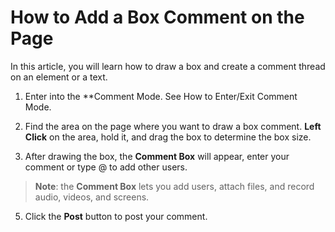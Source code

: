 # How to Add a Box Comment on the Page

In this article, you will learn how to draw a box and create a comment thread on an element or a text.

1. Enter into the **Comment Mode. See How to Enter/Exit Comment Mode.

2. Find the area on the page where you want to draw a box comment. **Left Click** on the area, hold it, and drag the box to determine the box size.

3. After drawing the box, the **Comment Box** will appear, enter your comment or type @ to add other users.

> **Note**: the **Comment Box** lets you add users, attach files, and record audio, videos, and screens.

5. Click the **Post** button to post your comment.

